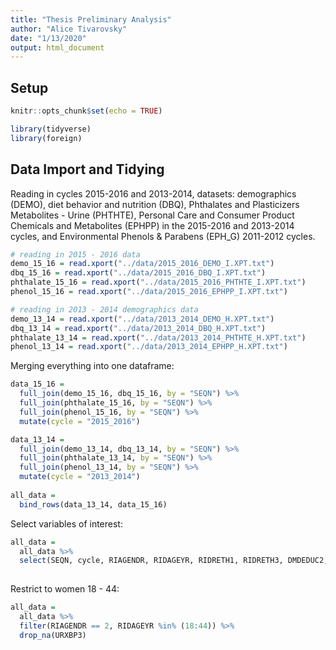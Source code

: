 ```yaml
---
title: "Thesis Preliminary Analysis"
author: "Alice Tivarovsky"
date: "1/13/2020"
output: html_document
---
```


## Setup
```r
knitr::opts_chunk$set(echo = TRUE)

library(tidyverse)
library(foreign)

```

## Data Import and Tidying

Reading in cycles 2015-2016 and 2013-2014, datasets: demographics (DEMO), diet behavior and nutrition (DBQ), Phthalates and Plasticizers Metabolites - Urine (PHTHTE), Personal Care and Consumer Product Chemicals and Metabolites (EPHPP) in the 2015-2016 and 2013-2014 cycles, and Environmental Phenols & Parabens (EPH_G) 2011-2012 cycles. 

```r
# reading in 2015 - 2016 data
demo_15_16 = read.xport("../data/2015_2016_DEMO_I.XPT.txt")
dbq_15_16 = read.xport("../data/2015_2016_DBQ_I.XPT.txt")
phthalate_15_16 = read.xport("../data/2015_2016_PHTHTE_I.XPT.txt")
phenol_15_16 = read.xport("../data/2015_2016_EPHPP_I.XPT.txt")

# reading in 2013 - 2014 demographics data
demo_13_14 = read.xport("../data/2013_2014_DEMO_H.XPT.txt")
dbq_13_14 = read.xport("../data/2013_2014_DBQ_H.XPT.txt")
phthalate_13_14 = read.xport("../data/2013_2014_PHTHTE_H.XPT.txt")
phenol_13_14 = read.xport("../data/2013_2014_EPHPP_H.XPT.txt")


```
 

Merging everything into one dataframe: 

```r
data_15_16 = 
  full_join(demo_15_16, dbq_15_16, by = "SEQN") %>%
  full_join(phthalate_15_16, by = "SEQN") %>% 
  full_join(phenol_15_16, by = "SEQN") %>% 
  mutate(cycle = "2015_2016")

data_13_14 = 
  full_join(demo_13_14, dbq_13_14, by = "SEQN") %>%
  full_join(phthalate_13_14, by = "SEQN") %>% 
  full_join(phenol_13_14, by = "SEQN") %>% 
  mutate(cycle = "2013_2014")
  
all_data = 
  bind_rows(data_13_14, data_15_16) 
```


Select variables of interest: 

```r
all_data = 
  all_data %>% 
  select(SEQN, cycle, RIAGENDR, RIDAGEYR, RIDRETH1, RIDRETH3, DMDEDUC2, DMDEDUC3, DMDMARTL, INDHHIN2, INDFMIN2, URXBP3, URXBPH, URXBPF, URXBPS, URXTRS, URXUCR.x, URXCNP, URXCOP, URXECP, URXHIBP, URXMBP, URXMC1, URXMCOH, URXMEP, URXMHBP, URXMHH, URXMHNC, URXMHP, URXMIB, URXMNP, URXMOH, URXMZP, DBQ700, DBD895, DBD900, DBD905, DBD910) 
         
```

Restrict to women 18 - 44: 

```r
all_data = 
  all_data %>% 
  filter(RIAGENDR == 2, RIDAGEYR %in% (18:44)) %>% 
  drop_na(URXBP3)
```


